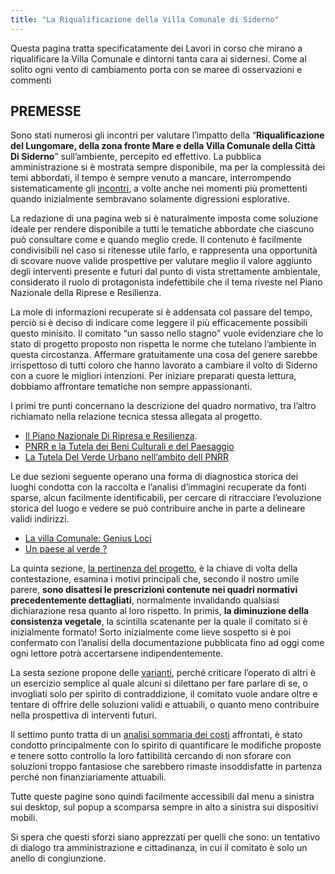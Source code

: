 ```yaml
---
title: "La Riqualificazione della Villa Comunale di Siderno"
---
```


Questa pagina tratta specificatamente dei Lavori in corso che mirano a riqualificare la Villa Comunale e dintorni tanta cara ai sidernesi. 
Come al solito ogni vento di cambiamento porta con se maree di osservazioni e commenti


## **PREMESSE**

Sono stati numerosi gli incontri per valutare l’impatto della “**Riqualificazione del Lungomare, della zona fronte Mare e della Villa Comunale della Città Di Siderno**” sull'ambiente, percepito ed effettivo. La  pubblica amministrazione si è mostrata sempre disponibile, ma per la complessità dei temi abbordati, il tempo è sempre venuto a mancare, interrompendo sistematicamente gli [incontri](incontri.qmd), a volte anche nei momenti più promettenti quando inizialmente sembravano solamente digressioni esplorative.

La redazione di una pagina web si è naturalmente imposta come soluzione ideale per rendere disponibile a tutti le tematiche abbordate che ciascuno può consultare come e quando meglio crede. Il contenuto è facilmente condivisibili nel caso si ritenesse utile farlo, e rappresenta una opportunità di scovare nuove valide prospettive per valutare meglio il valore aggiunto degli interventi presente e futuri dal punto di vista strettamente ambientale, considerato il ruolo di protagonista indefettibile che il tema riveste nel Piano Nazionale della Riprese e Resilienza.

La mole di informazioni recuperate si è addensata col passare del tempo, perciò si è deciso di indicare come leggere il più efficacemente possibili questo minisito. Il comitato "un sasso nello stagno" vuole evidenziare che lo stato di progetto proposto non rispetta le norme che tutelano l'ambiente in questa circostanza. Affermare gratuitamente una cosa del genere sarebbe irrispettoso di tutti coloro che hanno lavorato a cambiare il volto di Siderno con a cuore le migliori intenzioni.  Per iniziare preparati questa lettura, dobbiamo affrontare tematiche non sempre appassionanti.

I primi tre punti concernano la descrizione del quadro normativo, tra l'altro richiamato nella relazione tecnica stessa allegata al progetto.

- [Il Piano Nazionale Di Ripresa e Resilienza](pnrr.qmd).
- [PNRR e la Tutela dei Beni Culturali e del Paesaggio](pnrrbenicp.qmd)
- [La Tutela Del Verde Urbano nell'ambito dell PNRR](pnrr_verde.qmd)


Le due sezioni seguente operano una forma di diagnostica storica dei luoghi condotta con la raccolta e l'analisi d'immagini recuperate da fonti sparse, alcun facilmente identificabili, per cercare di ritracciare l'evoluzione storica del luogo e vedere se può contribuire anche in parte a delineare validi indirizzi.

- [La villa Comunale: Genius Loci](gloci.qmd)
- [Un paese al verde ?](areeverdi.qmd)

La quinta sezione, [la pertinenza del progetto](pertinenza.qmd), è la chiave di volta della contestazione, esamina i motivi principali che, secondo il nostro umile parere, **sono disattesi le prescrizioni contenute nei quadri normativi precedentemente dettagliati**, normalmente invalidando qualsiasi dichiarazione resa quanto al loro rispetto. In primis,  **la diminuzione della consistenza vegetale**, la scintilla scatenante per la quale il comitato si è inizialmente formato! Sorto inizialmente come lieve sospetto si è poi confermato con l'analisi della documentazione pubblicata fino ad oggi come ogni lettore potrà accertarsene indipendentemente. 

La sesta sezione propone delle [varianti](varianti.qmd), perché criticare l'operato di altri è un esercizio semplice al quale alcuni si dilettano per fare parlare di se, o invogliati solo per spirito di contraddizione, il comitato vuole andare oltre e tentare di offrire delle soluzioni validi e attuabili, o quanto meno contribuire nella prospettiva di interventi futuri.

Il settimo punto tratta di un [analisi sommaria dei costi](spese.qmd) affrontati, è stato condotto principalmente con lo spirito di quantificare le modifiche proposte e tenere sotto controllo la loro fattibilità cercando di non sforare con soluzioni troppo fantasiose che sarebbero rimaste insoddisfatte in partenza perché non  finanziariamente attuabili.

Tutte queste pagine sono quindi facilmente accessibili dal menu a sinistra sui desktop, sul popup a scomparsa sempre in alto a sinistra sui dispositivi mobili.

Si spera che questi sforzi siano apprezzati per quelli che sono: un tentativo di dialogo tra amministrazione e cittadinanza, in cui il comitato è solo un anello di congiunzione.

[comment]: # (**IL PIANO NAZIONALE DI RIPRESA E RESILIENZA.**)
[comment]: # (**PNRR & LA TUTELLA DEI BENI CULTURALI E DEL PAESAGGIO.**)
[comment]: # (**LA TUTELLA DEL VERDE URBANO NELL'AMBITO DELL PNRR**)
[comment]: # (**LA PERTINENZA DEL PROGETTO**)
[comment]: # (**le varianti**)
[comment]: # (**ANALISI DEI COSTI**)
[comment]: # (**I CHIARIMENTI**)









